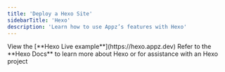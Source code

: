 ```yaml
---
title: 'Deploy a Hexo Site'
sidebarTitle: 'Hexo'
description: 'Learn how to use Appz’s features with Hexo'
---
```


<FrameworkGetStartedComponent framework="Hexo"/>

<CardGroup cols={2}> 
  <Card title="Hexo">
    View the [**Hexo Live example**](https://hexo.appz.dev)
  </Card>
  <Card href="https://hexo.io/docs/">
  Refer to the **Hexo Docs** to learn more about Hexo or for assistance with an Hexo project
  </Card>
</CardGroup>